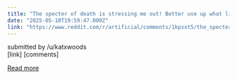 ```yaml
---
title: "The specter of death is stressing me out! Better use up what little time remains by scrolling through websites that make me feel worse!"
date: "2025-05-18T19:59:47.000Z"
link: "https://www.reddit.com/r/artificial/comments/1kpsxt5/the_specter_of_death_is_stressing_me_out_better/"
---
```


submitted by    /u/katxwoods  
 [link]   [comments]

[Read more](https://www.reddit.com/r/artificial/comments/1kpsxt5/the_specter_of_death_is_stressing_me_out_better/)
